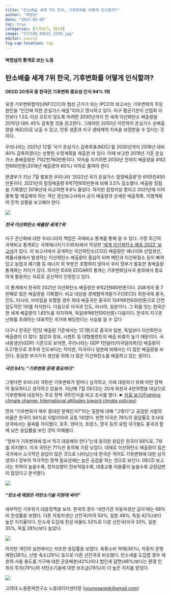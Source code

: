 ```yaml
---
title: "탄소배출 세계 7위 한국, 기후변화를 어떻게 인식할까?"
author: "박영삼"
date: "2023-09-05"
toc: true
categories: [기후위기, OECD]
image: "217340_94531_3230.jpg"
editor: source
fig-cap-location: top
---
```


#### 박영삼의 통계로 보는 노동

## 탄소배출 세계 7위 한국, 기후변화를 어떻게 인식할까?

#### OECD 20개국 중 한국인 기후변화 중요성 인식 94% 1위

유엔 기후변화협약(UNFCCC)의 협상 근거가 되는 IPCC의 보고서는 기후변화의 주된 원인을 “인간에 의한 온실가스 배출”이라고 명시하고 있다. 지구 평균기온이 산업화 이전보다 1.5도 이상 오르지 않도록 하려면 2030년까지 전 세계 이산화탄소 배출량을 2010년 대비 45% 감축할 것을 권고한다. 그래야만 2050년 이전까지 온실가스 순배출량을 제로(0)로 낮출 수 있고, 인류 생존과 지구 생태계의 지속을 보장받을 수 있다는 것이다.

우리나라는 2021년 12월 ‘국가 온실가스 감축목표(NDC)’를 2030년까지 2018년 대비 40% 감축하겠다는 상향된 수정계획을 제출한 바 있다. 이때 보고한 2018년 기준 온실가스 총배출량은 7억2천760만톤이다. 약속을 지키려면 2030년 전까지 배출량을 4억3천660만톤(2018년 배출량의 60%) 이하로 줄여야 한다.

환경부가 지난 7월 발표한 우리나라 ‘2022년 국가 온실가스 잠정배출량’은 6억5천450만톤이다. 2021년의 잠정배출량 6억7천810만톤에 비해 3.5% 감소했다. 배출량 정점을 기록했던 2018년과 비교하면 9.8% 줄었다. 하지만 잠정치일 뿐이고 2021년에 이어 올해 말 제출해야 하는 격년 갱신보고서에서 공식 배출량과 상세한 배출목록, 이행계획의 진척 상황을 보고해야 한다.

![](217340_94531_3230.jpg){fig-align="center"}

##### 한국 이산화탄소 배출량 세계 7위

지구 온난화에 대한 우리나라의 책임은 국제비교 통계를 통해 알 수 있다. 가장 최근의 국제비교 통계로는 국제에너지기구(IEA)에서 작성한 [‘세계 이산화탄소 배출 2022’ 보고서](https://edgar.jrc.ec.europa.eu/report_2022)가 있다. 이 보고서에서 공개하는 이산화탄소(CO2) 배출량은 에너지와 산업생산, 제품사용에서 발생하는 이산화탄소 배출량이 중심이 되며 메탄과 이산화질소 등이 빠져 있고 농업과 폐기물 등 에너지 외 부분은 포함하지 않아서 우리 정부가 발표한 총배출량 통계와는 차이가 있다. 하지만 IEA와 EDGAR의 통계는 기후변화당사국 총회에서 중요하게 활용하는 자료로 공신력이 인정받고 있다.

이 통계에서 한국의 2021년 이산화탄소 배출량은 6억2천680만톤이다. 208개국 중 7번째로 많은 배출량을 기록했다. 비교 대상을 경제협력개발기구(OECD) 회원국에 중국, 인도, 러시아, 브라질을 포함할 경우 최대 배출국은 중국이 124억6천630만톤으로 단연 압도적인 1위를 차지한다. 다음으로 미국과 인도, 러시아, 일본이다. 그 뒤를 잇는 한국은 전 세계 배출량의 1.65%를 차지하며, 독일(6억6천590만톤) 다음이다. 한국이 지구온난화를 초래하는 대표적인 국가에 해당한다는 사실을 알 수 있다

더구나 한국은 1인당 배출량 기준에서는 12.1톤으로 중국과 일본, 독일보다 이산화탄소 배출량이 더 많다. 철강과 정유, 시멘트 등 대형플랜트의 배출 비중이 높기 때문이다. 국내총생산(GDP) 기준으로 보자면, 우리나라는 GDP 1천달러(미국달러화)당 배출량이 0.27톤으로 호주와 인도보다는 적지만, 미국이나 일본에 비해서는 더 많은 배출량을 보인다. 동일한 부가가치 생산을 위해 더 많은 이산화탄소를 배출하고 있는 셈이다.

##### 국민 94% “기후변화 문제 중요하다”

그렇다면 우리나라 국민은 기후변화가 얼마나 심각하고, 이에 대응하기 위해 어떤 정책이 필요하다고 생각하고 있을까. 지난해 7월 OECD는 20개 회원국 4만여명을 대상으로 기후변화에 대응하는 주요 정책 국민인식을 비교 조사를 했다. ☛ [자료 보기(Fighting climate change: International attitudes toward climate policies)](https://www.oecd.org/en/publications/fighting-climate-change-international-attitudes-toward-climate-policies_3406f29a-en.html)

먼저 “기후변화가 매우 중대한 문제인가?”라는 질문에 대해 “그렇다”고 공감한 사람의 비율은 한국이 94%로 이탈리아와 공동 1위였다. 반면 미국은 76%의 응답률로 조사대상국에서는 꼴찌를 차지했다. 호주, 덴마크, 프랑스, 영국 등의 유럽 국가들도 중국과 함께 낮은 응답률을 보인 것이 이채롭다.

“정부가 기후변화에 맞서 적극 대응해야 한다”는데 동의한 응답은 한국이 88%로, 7위를 차지했다. 미국 국민은 71%만 동의해 가장 낮았다. 대체로 이산화탄소 배출량이 많은 국가에서 소극적인 응답이 많은 것으로 나타났는데 한국은 적어도 기후변화에 대한 심각성이나 정부의 적극적인 정책 필요성에는 높은 공감을 하는 것으로 보인다. OECD 보고서는 학력이 높을수록, 정치성향이 진보적일수록, 대중교통 이용률이 높을수록 긍정답변이 많았다고 분석했다.

![](217340_94532_3230.jpg){fig-align="center"}

##### “탄소세 재원은 저탄소기술 지원에 써야”

세부적인 기후위기 대응정책을 보자. 한국의 경우 ‘내연기관 자동차생산 금지’에는 68%의 찬성률을 보였다. 다른 자동차생산 선진국(미국 50%, 일본 48%, 독일 42%)보다 높은 지지율이다. 탄소세 도입에 찬성 비율도 53%로 다른 선진국(미국 33%, 일본 35%, 독일 28%)보다 높았다.

![](20241107_111723.png){.lightbox fig-align="center"}

하지만 개인의 실천에서는 저조한 응답률을 보였다. 육류소비 억제(36%), 자동차 운행제한(36%), 난방 축소(29%) 등으로 다른 선진국과 비슷했다. 탄소세를 도입할 경우 재원의 사용 용도를 가구에 대한 균등배분(42%)이나 법인세 감면(48%)보다는 환경 인프라 투자(79%)와 저탄소기술에 대한 보조금(78%)이 더 높은 지지를 받았다.

![](20241107_111324.jpg){fig-align="center"}

고려대 노동문제연구소 노동데이터센터장 ([youngsampk\@gmail.com](youngsampk@gmail.com))\
